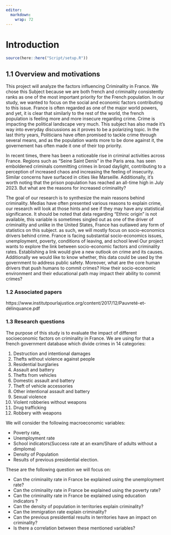 ```yaml
---
editor: 
  markdown: 
    wrap: 72
---
```


# Introduction

```r
source(here::here("Script/setup.R"))
```

## 1.1 Overview and motivations

This project will analyze the factors influencing Criminality in France.
We chose this Subject because we are both french and criminality
consistently ranks as one of the most important priority for the French
population. In our study, we wanted to focus on the social and economic
factors contributing to this issue. France is often regarded as one of
the major world powers, and yet, it is clear that similarly to the rest
of the world, the french population is feeling more and more insecure
regarding crime. Crime is impacting the political landscape very much.
This subject has also made it's way into everyday discussions as it
proves to be a polarizing topic. In the last thirty years, Politicians
have often promised to tackle crime through several means, and as the
population wants more to be done against it, the governement has often
made it one of their top priority.

In recent times, there has been a noticeable rise in criminal activities
across France. Regions such as "Seine Saint Denis" in the Paris area.
has seen emboldened criminals committing crimes in broad daylight,
contributing to a perception of increased chaos and increasing the
feeling of insecurity. Similar concerns have surfaced in cities like
Marseille. Additionally, it's worth noting that the prison population
has reached an all-time high in July 2023. But what are the reasons for
increased criminality?

The goal of our research is to synthesize the main reasons behind
criminality. Medias have often presented various reasons to explain
crime, our research will look at those hints and see if they may have
any statistical significance. It should be noted that data regarding
"Ethnic origin" is not available, this variable is sometimes singled out
as one of the driver of criminality and unlike in the United States,
France has outlawed any form of statistics on this subject. as such, we
will mostly focus on socio-economics drivers behind crime. France is
facing substantial socio-economics issues, unemployment, poverty,
conditions of leaving, and school level Our project wants to explore the
link between socio-economic factors and criminality rates. Establishing
a link would give a new outlook on crime and its causes. Additionally we
would like to know whether, this data could be used by the government to
address public safety. Moreover, what are the core human drivers that
push humans to commit crimes? How their socio-economic environment and
their educational path may impact their ability to commit crimes?

### 1.2 Associated papers

https://www.institutpourlajustice.org/content/2017/12/Pauvreté-et-délinquance.pdf

### 1.3 Research questions

The purpose of this study is to evaluate the impact of different
socioeconomic factors on criminality in France. We are using for that a
french government database which divide crimes in 14 categories:

1.  Destruction and intentional damages
2.  Thefts without violence against people
3.  Residential burglaries
4.  Assault and battery
5.  Thefts from vehicles
6.  Domestic assault and battery
7.  Theft of vehicle accessories
8.  Other intentional assault and battery
9.  Sexual violence
10. Violent robberies without weapons
11. Drug trafficking
12. Robbery with weapons

We will consider the following macroeconomic variables:

-   Poverty rate,
-   Unemployment rate
-   School indicators(Success rate at an exam/Share of adults without a
    dimploma)
-   Density of Population
-   Results of previous presidential election.

These are the following question we will focus on:

-   Can the criminality rate in France be explained using the
    unemployment rate?
-   Can the criminality rate in France be explained using the poverty
    rate?
-   Can the criminality rate in France be explained using education
    indicators ?
-   Can the density of population in territories explain criminality?
-   Can the immigration rate explain criminality?
-   Can the previous presidential results in territories have an impact
    on criminality?
-   Is there a correlation between these mentioned variables?
